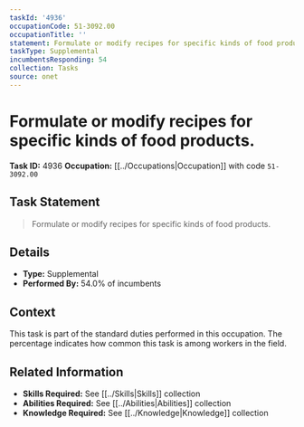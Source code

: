 ```yaml
---
taskId: '4936'
occupationCode: 51-3092.00
occupationTitle: ''
statement: Formulate or modify recipes for specific kinds of food products.
taskType: Supplemental
incumbentsResponding: 54
collection: Tasks
source: onet
---
```

# Formulate or modify recipes for specific kinds of food products.

**Task ID:** 4936
**Occupation:** [[../Occupations|Occupation]] with code `51-3092.00`

## Task Statement

> Formulate or modify recipes for specific kinds of food products.

## Details

- **Type:** Supplemental
- **Performed By:** 54.0% of incumbents

## Context

This task is part of the standard duties performed in this occupation. The percentage indicates how common this task is among workers in the field.

## Related Information

- **Skills Required:** See [[../Skills|Skills]] collection
- **Abilities Required:** See [[../Abilities|Abilities]] collection
- **Knowledge Required:** See [[../Knowledge|Knowledge]] collection
